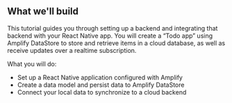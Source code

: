 ## What we'll build

This tutorial guides you through setting up a backend and integrating that backend with your React Native app. You will create a “Todo app” using Amplify DataStore to store and retrieve items in a cloud database, as well as receive updates over a realtime subscription.

What you will do:

* Set up a React Native application configured with Amplify
* Create a data model and persist data to Amplify DataStore
* Connect your local data to synchronize to a cloud backend